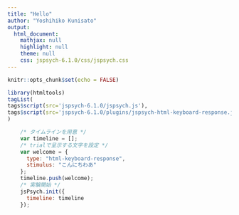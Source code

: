 ```yaml
---
title: "Hello"
author: "Yoshihiko Kunisato"
output:
  html_document:
    mathjax: null
    highlight: null
    theme: null
    css: jspsych-6.1.0/css/jspsych.css
---
```


```r
knitr::opts_chunk$set(echo = FALSE)
```

```r
library(htmltools)
tagList(
tags$script(src='jspsych-6.1.0/jspsych.js'),
tags$script(src='jspsych-6.1.0/plugins/jspsych-html-keyboard-response.js')
)
```

```js
    /* タイムラインを用意 */
    var timeline = [];
    /* trialで呈示する文字を設定 */
    var welcome = {
      type: "html-keyboard-response",
      stimulus: "こんにちわあ"
    };
    timeline.push(welcome);
    /* 実験開始 */
    jsPsych.init({
      timeline: timeline
    });
```
